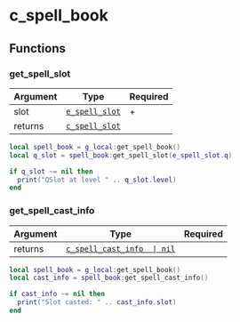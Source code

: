 # c_spell_book

## Functions

### get_spell_slot

| Argument | Type                                    | Required |
| -------- | --------------------------------------- | -------- |
| slot     | [`e_spell_slot`](/enums/e_spell_slot)   | +        |
| returns  | [`c_spell_slot`](/classes/c_spell_slot) |          |

```lua
local spell_book = g_local:get_spell_book()
local q_slot = spell_book:get_spell_slot(e_spell_slot.q)

if q_slot ~= nil then
  print("QSlot at level " .. q_slot.level)
end
```

### get_spell_cast_info

| Argument | Type                                                      | Required |
| -------- | --------------------------------------------------------- | -------- |
| returns  | [`c_spell_cast_info  \| nil`](/classes/c_spell_cast_info) |          |

```lua
local spell_book = g_local:get_spell_book()
local cast_info = spell_book:get_spell_cast_info()

if cast_info ~= nil then
  print("Slot casted: " .. cast_info.slot)
end
```
